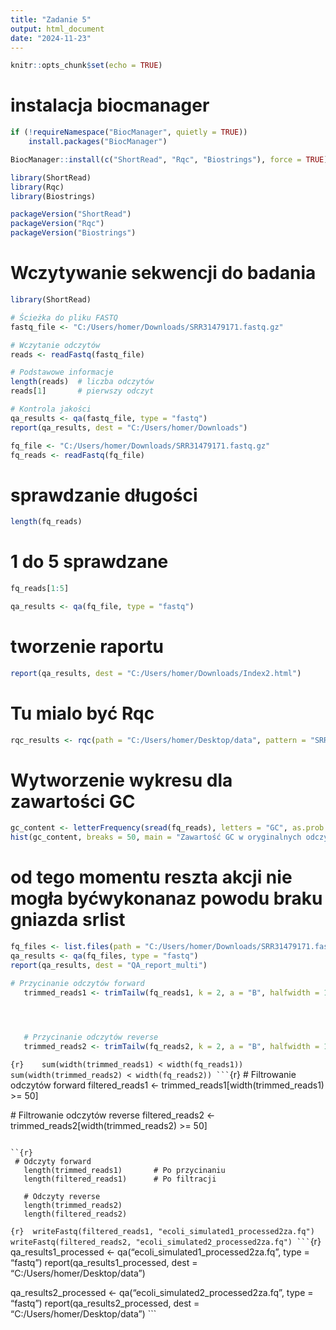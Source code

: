 ---
title: "Zadanie 5"
output: html_document
date: "2024-11-23"
---

```{r setup, include=FALSE}
knitr::opts_chunk$set(echo = TRUE)
```
# instalacja biocmanager
```{r}
if (!requireNamespace("BiocManager", quietly = TRUE))
    install.packages("BiocManager")
```

```{r}
BiocManager::install(c("ShortRead", "Rqc", "Biostrings"), force = TRUE)
```
```{r}
library(ShortRead)
library(Rqc)
library(Biostrings)

packageVersion("ShortRead")
packageVersion("Rqc")
packageVersion("Biostrings")
```
# Wczytywanie sekwencji do badania
```{r}
library(ShortRead)

# Ścieżka do pliku FASTQ
fastq_file <- "C:/Users/homer/Downloads/SRR31479171.fastq.gz"

# Wczytanie odczytów
reads <- readFastq(fastq_file)

# Podstawowe informacje
length(reads)  # liczba odczytów
reads[1]       # pierwszy odczyt

# Kontrola jakości
qa_results <- qa(fastq_file, type = "fastq")
report(qa_results, dest = "C:/Users/homer/Downloads")
```
```{r}
fq_file <- "C:/Users/homer/Downloads/SRR31479171.fastq.gz"
fq_reads <- readFastq(fq_file)
```
# sprawdzanie długości
```{r}
length(fq_reads)
```
# 1 do 5 sprawdzane
```{r}
fq_reads[1:5]
```

```{r}
qa_results <- qa(fq_file, type = "fastq")
```
# tworzenie raportu
```{r}
report(qa_results, dest = "C:/Users/homer/Downloads/Index2.html")
```

# Tu mialo być Rqc
```{r}
rqc_results <- rqc(path = "C:/Users/homer/Desktop/data", pattern = "SRR31479171.fastq.gz", sample = TRUE)
```
# Wytworzenie wykresu dla zawartości GC
```{r}
gc_content <- letterFrequency(sread(fq_reads), letters = "GC", as.prob = TRUE)
hist(gc_content, breaks = 50, main = "Zawartość GC w oryginalnych odczytach", xlab = "Procent GC")
```
# od tego momentu reszta akcji nie  mogła byćwykonanaz powodu braku gniazda srlist
```{r}
fq_files <- list.files(path = "C:/Users/homer/Downloads/SRR31479171.fastq.gz", pattern = "SRR31368982.fastq.gz", full.names = TRUE)
qa_results <- qa(fq_files, type = "fastq")
report(qa_results, dest = "QA_report_multi")
```
```{r}
# Przycinanie odczytów forward
   trimmed_reads1 <- trimTailw(fq_reads1, k = 2, a = "B", halfwidth = 1)



   
   # Przycinanie odczytów reverse
   trimmed_reads2 <- trimTailw(fq_reads2, k = 2, a = "B", halfwidth = 1)
```

``{r}
   sum(width(trimmed_reads1) < width(fq_reads1))
   sum(width(trimmed_reads2) < width(fq_reads2))
```
``{r}
# Filtrowanie odczytów forward
   filtered_reads1 <- trimmed_reads1[width(trimmed_reads1) >= 50]
   
   # Filtrowanie odczytów reverse
   filtered_reads2 <- trimmed_reads2[width(trimmed_reads2) >= 50]
```

``{r}
 # Odczyty forward
   length(trimmed_reads1)       # Po przycinaniu
   length(filtered_reads1)      # Po filtracji
   
   # Odczyty reverse
   length(trimmed_reads2)
   length(filtered_reads2)
```
``{r}
 writeFastq(filtered_reads1, "ecoli_simulated1_processed2za.fq")
 writeFastq(filtered_reads2, "ecoli_simulated2_processed2za.fq")
```
``{r}
qa_results1_processed <- qa("ecoli_simulated1_processed2za.fq", type = "fastq")
   report(qa_results1_processed, dest = "C:/Users/homer/Desktop/data")
   
   qa_results2_processed <- qa("ecoli_simulated2_processed2za.fq", type = "fastq")
   report(qa_results2_processed, dest = "C:/Users/homer/Desktop/data")
```


